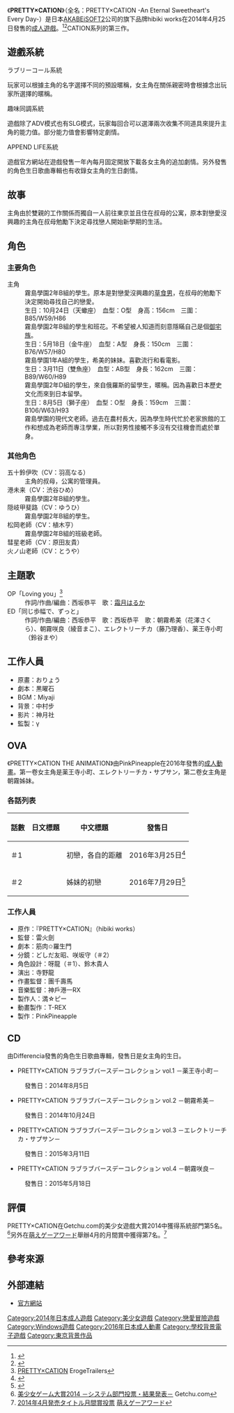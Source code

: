 {{Infobox animanga/Headerofja
|title= PRETTY×CATION
|image= PRETTY×CATION.jpg
|size= 265px
|caption= 遊戲封面圖
|japanese= プリティケーション
|english= PRETTY×CATION
|kana= 
|romaji= 
|genre= 戀愛、學園
}}
{{Infobox animanga/Game
|標題=
|類型= [[戀愛冒險|戀愛冒險]]
|使用平台=Windows XP/Vista/7/8
|遊戲引擎=[[吉里吉里|吉里吉里]]
|開發團隊=[[AKABEiSOFT2|hibiki works]]
|代理商=hibiki works（PC）<br>[[DMM.com|DMM.com]]（DL版）<ref>{{cite web|url=http://www.dmm.co.jp/dc/pcgame/akabee/pretty-cation/|title=PRETTY×CATION特集|publisher=[[DMM.com|DMM.com]]|accessdate=2015年11月19日|language=ja|archive-date=2015年11月25日|archive-url=https://web.archive.org/web/20151125013705/http://www.dmm.co.jp/dc/pcgame/akabee/pretty-cation/|dead-url=no}}</ref>
|製作人=
|監製=γ
|腳本=黒曜石
|人物設定=おりょう
|音樂=Miyaji
|遊戲人數=1
|發售日=2014年4月25日（初回限定版）<br>2014年7月25日（通常版）<ref>{{cite web|url=http://www.getchu.com/soft.phtml?id=814058|title=PRETTY×CATION 通常版|publisher=Getchu.com|accessdate=2015年11月19日|language=ja|archive-date=2015年10月21日|archive-url=https://web.archive.org/web/20151021001939/http://www.getchu.com/soft.phtml?id=814058|dead-url=no}}</ref><br>2015年5月1日（DL版）
|對象年齡=18禁
|結局數=4
}}
{{Infobox animanga/OVA
|ONA= 
|標題= PRETTY×CATION THE ANIMATION
|原案= 
|原作= hibiki works
|總導演= 
|導演= 雷火劍
|系列構成= 
|劇本= 筋肉✩羅生門
|人物原案= おりょう
|人物設定= 呀龍、鈴木貴人
|機械設定= 
|音樂= 神戶港一RX
|音樂製作= 
|動畫製作= T-REX
|製作= PinkPineapple
|書籍= 
|出版商= 
|代理發行= PinkPineapple
|其他代理發行=
|網路= 
|發售日= 2016年3月25日－2016年7月29日
|開始= 
|結束= 
|話數= 2
|其他= [[成人動畫|成人動畫]]
|版權= 2016 hibiki works/ピンクパイナップル
}}
{{Infobox animanga/Footerofja}}
《'''PRETTY×CATION'''》（全名：PRETTY×CATION -An Eternal Sweetheart's Every Day-）是日本[[AKABEiSOFT2|AKABEiSOFT2]]公司的旗下品牌hibiki works在2014年4月25日發售的[[日本成人遊戲|成人遊戲]]。<ref>{{cite web|url=http://www.getchu.com/soft.phtml?id=792200|title=PRETTY×CATION 初回限定版|publisher=Getchu.com|accessdate=2015年11月19日|language=ja|archive-date=2015年10月21日|archive-url=https://web.archive.org/web/20151021002245/http://www.getchu.com/soft.phtml?id=792200|dead-url=no}}</ref><ref>{{cite web|url=https://vndb.org/v14005|title=Pretty x Cation|publisher=The Visual Novel Database|accessdate=2015年11月19日|language=en|archive-date=2014年11月22日|archive-url=https://web.archive.org/web/20141122085157/https://vndb.org/v14005|dead-url=no}}</ref>CATION系列的第三作。

==遊戲系統==
;ラブリーコール系統
玩家可以根據主角的名字選擇不同的預設暱稱，女主角在關係親密時會根據念出玩家所選擇的暱稱。
;趣味同調系統
遊戲除了ADV模式也有SLG模式，玩家每回合可以選澤兩次收集不同道具來提升主角的能力值。部分能力值會影響特定劇情。
;APPEND LIFE系統
遊戲官方網站在遊戲發售一年內每月固定開放下載各女主角的追加劇情。另外發售的角色生日歌曲專輯也有收錄女主角的生日劇情。

==故事==
主角由於雙親的工作關係而獨自一人前往東京並且住在叔母的公寓，原本對戀愛沒興趣的主角在叔母勉勵下決定尋找戀人開始新學期的生活。

==角色==
===主要角色===
;主角
:霧島學園2年B組的學生。原本是對戀愛沒興趣的[[草食男|草食男]]，在叔母的勉勵下決定開始尋找自己的戀愛。
; {{nihongo|朝霧希美|朝霧 希美（あさぎり のぞみ）|[[配音員|聲]]：[[花澤櫻|花澤さくら]]<ref>{{cite web|url=http://www.hibiki-site.com/products/pretty-cation/nozomi.html|title=朝霧 希美|publisher=hibiki works|accessdate=2019-10-15|language=ja|archive-date=2019-09-23|archive-url=https://web.archive.org/web/20190923045219/http://www.hibiki-site.com/products/pretty-cation/nozomi.html|dead-url=no}}</ref>}}
:生日：10月24日（天蠍座）　血型：O型　身高：156cm　三圍：B85/W59/H86
:霧島學園2年B組的學生和班花。不希望被人知道而刻意隱瞞自己是個[[御宅族|御宅族]]。
; {{nihongo|朝霧咲良|朝霧 咲良（あさぎり さくら）|聲：綾音まこ<ref>{{cite web|url=http://www.hibiki-site.com/products/pretty-cation/sakura.html|title=朝霧 咲良|publisher=hibiki works|accessdate=2019-10-15|language=ja|archive-date=2019-09-23|archive-url=https://web.archive.org/web/20190923045220/http://www.hibiki-site.com/products/pretty-cation/sakura.html|dead-url=no}}</ref>}}
:生日：5月18日（金牛座）　血型：A型　身長：150cm　三圍：B76/W57/H80
:霧島學園1年A組的學生，希美的妹妹。喜歡流行和看電影。
; {{nihongo|艾蕾克特莉琪卡·吉布森|エレクトリーチカ・サプサン|聲：藤乃理香<ref>{{cite web|url=http://www.hibiki-site.com/products/pretty-cation/electrichka.html|title=エレクトリーチカ・サプサン|publisher=hibiki works|accessdate=2019-10-15|language=ja|archive-date=2019-09-23|archive-url=https://web.archive.org/web/20190923045220/http://www.hibiki-site.com/products/pretty-cation/electrichka.html|dead-url=no}}</ref>}}
:生日：3月11日（雙魚座）　血型：AB型　身長：162cm　三圍：B89/W60/H89
:霧島學園2年D組的學生，來自俄羅斯的留學生，暱稱{{nihongo|蕾琪|レーチェ}}。因為喜歡日本歷史文化而來到日本留學。
; {{nihongo|藥王寺小町|薬王寺 小町（やくおうじ こまち）|聲：鈴谷まや<ref>{{cite web|url=http://www.hibiki-site.com/products/pretty-cation/komachi.html|title=薬王寺 小町|publisher=hibiki works|accessdate=2019-10-15|language=ja|archive-date=2019-09-23|archive-url=https://web.archive.org/web/20190923045218/http://www.hibiki-site.com/products/pretty-cation/komachi.html|dead-url=no}}</ref>}}
:生日：8月5日（獅子座）　血型：O型　身長：159cm　三圍：B106/W63/H93
:霧島學園的現代文老師。過去在農村長大，因為學生時代忙於老家旅館的工作和想成為老師而專注學業，所以對男性接觸不多沒有交往機會而處於單身。

===其他角色===
;五十鈴伊吹（CV：羽高なる）
:主角的叔母，公寓的管理員。
;港未来（CV：渋谷ひめ）
:霧島學園2年B組的學生。
;隠岐甲斐路（CV：ゆうひ）
:霧島學園2年B組的學生。
;松岡老師（CV：植木亨）
:霧島學園2年B組的班級老師。
;彗星老師（CV：原田友貴）
:
;火ノ山老師（CV：とうや）
:

==主題歌==
;OP「Loving you」<ref>[http://erogetrailers.com/soft/11461 PRETTY×CATION] {{Wayback|url=http://erogetrailers.com/soft/11461 |date=20151124184314 }}ErogeTrailers{{ja}}</ref>
:作詞/作曲/編曲：西坂恭平　歌：[[霜月はるか|霜月はるか]]
;ED「同じ歩幅で、ずっと」
:作詞/作曲/編曲：西坂恭平　歌：西坂恭平　歌：朝霧希美（花澤さくら）、朝霧咲良（綾音まこ）、エレクトリーチカ（藤乃理香）、薬王寺小町（鈴谷まや）

==工作人員==
*原畫：おりょう
*劇本：黒曜石
*BGM：Miyaji
*背景：中村步
*影片：神月社
*監製：γ

==OVA==
《PRETTY×CATION THE ANIMATION》由PinkPineapple在2016年發售的[[成人動畫|成人動畫]]。第一卷女主角是薬王寺小町、エレクトリーチカ・サプサン，第二卷女主角是朝霧姊妹。
===各話列表===
{| class="wikitable"
|-
! 話數 !! 日文標題 !!中文標題 !! 發售日
|-
| ＃1 || {{lang|ja|初恋、それぞれの距離}} || 初戀，各自的距離 || 2016年3月25日<ref>{{cite web|url=http://www.getchu.com/soft.phtml?id=885949|title=PRETTY×CATION THE ANIMATION ＃1「初恋、それぞれの距離」|publisher=Getchu.com|accessdate=2019-10-15|language=ja|archive-date=2019-10-27|archive-url=https://web.archive.org/web/20191027030444/http://www.getchu.com/soft.phtml?id=885949|dead-url=no}}</ref>
|-
| ＃2 || {{lang|ja|姉妹の初恋}} || 姊妹的初戀 ||2016年7月29日<ref>{{cite web|url=http://www.getchu.com/soft.phtml?id=903701|title=PRETTY×CATION THE ANIMATION ＃2「姉妹の初恋」|publisher=Getchu.com|accessdate=2019-10-15|language=ja|archive-date=2019-10-27|archive-url=https://web.archive.org/web/20191027030449/http://www.getchu.com/soft.phtml?id=903701|dead-url=no}}</ref>
|}
===工作人員===
*原作：『PRETTY×CATION』（hibiki works）
*監督：雷火劍
*劇本：筋肉✩羅生門
*分鏡：どしだ友昭、咲坂守（＃2）
*角色設計：呀龍（＃1）、鈴木貴人
*演出：寺野龍
*作畫監督：團千壽馬
*音樂監督：神戶港一RX
*製作人：満☆ピー
*動畫製作：T-REX
*製作：PinkPineapple

==CD==
由Differencia發售的角色生日歌曲專輯，發售日是女主角的生日。
*PRETTY×CATION ラブラブバースデーコレクション vol.1 －薬王寺小町－
:發售日：2014年8月5日
*PRETTY×CATION ラブラブバースデーコレクション vol.2 －朝霧希美－
:發售日：2014年10月24日
*PRETTY×CATION ラブラブバースデーコレクション vol.3 －エレクトリーチカ・サプサン－
:發售日：2015年3月11日
*PRETTY×CATION ラブラブバースデーコレクション vol.4 －朝霧咲良－
:發售日：2015年5月18日

==評價==
PRETTY×CATION在Getchu.com的美少女遊戲大賞2014中獲得系統部門第5名。<ref>[http://www.getchu.com/pc/2014_g_ranking/system.html 美少女ゲーム大賞2014 －システム部門投票・結果発表－] {{Wayback|url=http://www.getchu.com/pc/2014_g_ranking/system.html |date=20180625132856 }}Getchu.com{{ja}}</ref>另外在[[萌えゲーアワード|萌えゲーアワード]]舉辦4月的月間賞中獲得第7名。<ref>[http://moe-gameaward.com/ranking/index.html?year_id=2014&month_id=04 2014年4月発売タイトル月間賞投票] {{Wayback|url=http://moe-gameaward.com/ranking/index.html?year_id=2014&month_id=04 |date=20160302142715 }}[[萌えゲーアワード|萌えゲーアワード]]{{ja}}</ref>

==參考來源==
<references />

==外部連結==
*[https://www.hibiki-site.com/products/pretty-cation/index.html 官方網站]{{Wayback|url=https://www.hibiki-site.com/products/pretty-cation/index.html |date=20200117004337 }}{{ja icon}}

{{hibiki works}}

[[Category:2014年日本成人遊戲|Category:2014年日本成人遊戲]]
[[Category:美少女遊戲|Category:美少女遊戲]]
[[Category:戀愛冒險遊戲|Category:戀愛冒險遊戲]]
[[Category:Windows遊戲|Category:Windows遊戲]]
[[Category:2016年日本成人動畫|Category:2016年日本成人動畫]]
[[Category:學校背景電子遊戲|Category:學校背景電子遊戲]]
[[Category:東京背景作品|Category:東京背景作品]]